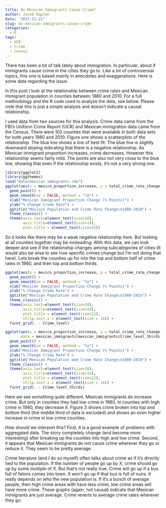 ```yaml
---
title: Do Mexican Immigrants Cause Crime?
author: Jacob Kaplan
date: '2017-11-21'
slug: do-mexican-immigrants-cause-crime
categories:
  - R
tags:
  - UCR
  - Crime
  - Census
---
```


There has been a lot of talk lately about immigration. In particular, about if immigrants cause crime in the cities they go to. Like a lot of controversial topics, this one is based mainly in anecdotes and exaggerations. Here is some data regarding the issue. 

In this post I look at the relationship between crime rates and Mexican immigrant population in counties between 1980 and 2010. For a full methodology and the R code used to analyze the data, see below. Please note that this is just a simple analysis and doesn't indicate a causal relationship. 

I used data from two sources for this analysis. Crime data came from the FBI's Uniform Crime Report (UCR) and Mexican immigration data came from the Census. There were 102 counties that were available in both data sets for both years 1980 and 2010. Figure one shows a scatterplots of the relationship. The blue line shows a line of best fit. The blue line is slightly downward sloping indicating that there is a negative relationship. As Mexican immigrant proportion increases, crime decreases. However this relationship seems fairly mild. The points are also not very close to the blue line, showing that even if the relationship exists, it's not a very strong one. 


```r
library(ggplot2)
library(ggthemes)
load("data/mexican_immigrants.rda")
ggplot(aes(x = mexico_proportion_increase, y = total_crime_rate_change), data = mexican_immigrants) +
  geom_point() +
  geom_smooth(se = FALSE, method = "lm") +
  xlab("Mexican Immigrant Proportion Change (% Points)") +
  ylab("% Change Crime Rate") +
  ggtitle("Mexican Population and Crime Rate Change\n1980-2010") +
  theme_classic() +
  theme(axis.text=element_text(size=10),
        axis.title=element_text(size=14),
        plot.title = element_text(size=22))
```

So it looks like there may be a weak negative relationship here. But looking at all counties together may be misleading. With this data, we can look deeper and see if the relationship changes among subcategories of cities (It would also be wise to see how specific crimes change but I'm not doing that here). Lets break the counties up for into the top and bottom half of crime rates in 1980, and then top and bottom thirds. 

```r
ggplot(aes(x = mexico_proportion_increase, y = total_crime_rate_change), data = mexican_immigrants) +
  geom_point() +
  geom_smooth(se = FALSE, method = "lm") +
  xlab("Mexican Immigrant Proportion Change (% Points)") +
  ylab("% Change Crime Rate") +
  ggtitle("Mexican Population and Crime Rate Change\n1980-2010") +
  theme_classic() +
  theme(axis.text=element_text(size=10),
        axis.title=element_text(size=14),
        plot.title = element_text(size=22),
        strip.text.x = element_text(size = 14)) +
  facet_grid(. ~ Crime_level)
```
```r
ggplot(aes(x = mexico_proportion_increase, y = total_crime_rate_change),
       data = mexican_immigrants[mexican_immigrants$Crime_level_thirds != 2,]) +
  geom_point() +
  geom_smooth(se = FALSE, method = "lm") +
  xlab("Mexican Immigrant Proportion Change (% Points)") +
  ylab("% Change Crime Rate") +
  ggtitle("Mexican Population and Crime Rate Change\n1980-2010") +
  theme_classic() +
  theme(axis.text=element_text(size=10),
        axis.title=element_text(size=14),
        plot.title = element_text(size=22),
        strip.text.x = element_text(size = 14)) +
  facet_grid(. ~ Crime_level_thirds)
```


Here we see something quite different. Mexican immigrants do increase crime. But only in counties they had low crime in 1980. In counties with high crime in 1980, they decrease it. Figure 3 shows crime broken into top and bottom third (the middle third of data is excluded) and shows an even higher increase in crime in low crime counties. 

How should we interpret this? First, it is a good example of problems with aggregated data. The story completely change (and become more interesting) after breaking up the counties into high and low crime. Second, it appears that Mexican immigrants do not cause crime wherever they go or reduce it. They seem to be pretty average. 

Crime literature (and I do so myself) often talks about crime as if it's directly tied to the population. If the number of people go up by X, crime should go up by some multiple of X. But that's not really true. Crime will go up if a bus full of felons comes into town. It won't go up if that bus is full of nuns. It really depends on who the new population is. If it's a bunch of average people, then high crime areas with have less crime, low crime areas will have more crime. These graphs (again, not causal) indicate that Mexican immigrants are just average. Crime reverts to average crime rates wherever they go. 


